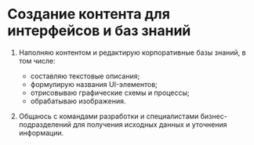 
<br />

# Создание контента для интерфейсов и баз знаний

1. Наполняю контентом и редактирую корпоративные базы знаний, в том числе:
	- составляю текстовые описания;
	- формулирую названия UI-элементов;
	- отрисовываю графические схемы и процессы;
	- обрабатываю изображения.  

2. Общаюсь с командами разработки и специалистами бизнес-подразделений для получения исходных данных и уточнения информации.